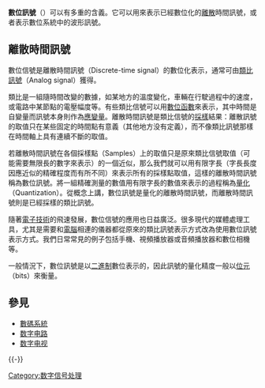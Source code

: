 {{noteTA
|G1=Signals and Systems
|G2=IT
|1=zh:位元; zh-hans:比特; zh-hant:位元;
}}
'''數位訊號'''（{{Lang-en|Digital signal}}）可以有多重的含義。它可以用來表示已經數位化的[[離散|離散]]時間訊號，或者表示數位系統中的波形訊號。

==離散時間訊號==
數位信號是離散時間訊號（Discrete-time signal）的數位化表示，通常可由[[類比訊號|類比訊號]]（Analog signal）獲得。

類比是一組隨時間改變的數據，如某地方的溫度變化，車輛在行駛過程中的速度，或電路中某節點的電壓幅度等。有些類比信號可以用[[數位|數位]][[函數|函數]]來表示，其中時間是自變量而訊號本身則作為[[應變量|應變量]]。離散時間訊號是類比信號的[[採樣|採樣]]結果：離散訊號的取值只在某些固定的時間點有意義（其他地方没有定義），而不像類比訊號那樣在時間軸上具有連續不斷的取值。

若離散時間訊號在各個採樣點（Samples）上的取值只是原來類比信號取值（可能需要無限長的數字來表示）的一個近似，那么我們就可以用有限字長（字長長度因應近似的精確程度而有所不同）來表示所有的採樣點取值，這樣的離散時間訊號稱為數位訊號。將一組精確測量的數值用有限字長的數值來表示的過程稱為[[量化_(信号处理)|量化]]（Quantization）。從概念上講，數位訊號是量化的離散時間訊號，而離散時間訊號則是已經採樣的類比訊號。

隨著[[電子技術|電子技術]]的飛速發展，數位信號的應用也日益廣泛。很多現代的媒體處理工具，尤其是需要和[[電腦|電腦]]相連的儀器都從原來的類比訊號表示方式改為使用數位訊號表示方式。我們日常常見的例子包括手機、視頻播放器或音頻播放器和數位相機等。

一般情況下，數位訊號是以[[二進制|二進制]]數位表示的，因此訊號的量化精度一般以[[位元|位元]]（bits）來衡量。

== 參見 ==
* [[數碼|數碼系統]]
* [[数字电路|数字电路]]
* [[数字电视|数字电视]]

{{-}}
{{数字电路}}

[[Category:数字信号处理|Category:数字信号处理]]